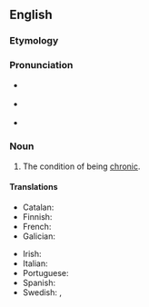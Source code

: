 ==English==

===Etymology===
{{suffix|en|chronic|ity}}

===Pronunciation===
* {{a|GA}} {{IPA|en|/kɹɑˈnɪsɪti/}}
* {{a|RP}} {{IPA|en|/kɹɒˈnɪsɪti/}}
* {{hyph|en|chro|ni|ci|ty}}

===Noun===
{{en-noun|~}}

# The condition of being [[chronic]].

====Translations====
{{trans-top|the condition of being chronic}}
* Catalan: {{t|ca|cronicitat|f}}
* Finnish: {{t+|fi|kroonisuus}}
* French: {{t+|fr|chronicité|f}}
* Galician: {{t+|gl|cronicidade|f}}
{{trans-mid}}
* Irish: {{t|ga|ainseal|m}}
* Italian: {{t|it|cronicità|f}}
* Portuguese: {{t|pt|cronicidade|f}}
* Spanish: {{t|es|cronicidad|f}}
* Swedish: {{t|sv|kronicitet|c}}, {{t|sv|kroniskhet|c}}
{{trans-bottom}}